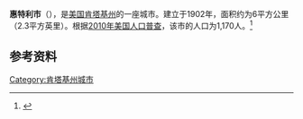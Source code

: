 {{Infobox City 
|chinese_name = 惠特利市
|official_name = Whitley City
|image_flag = 
|image_seal = 
|image_skyline = 
|image_map = KYMap-doton-WhitleyCity.PNG
|map_caption =
|subdivision_type = [[國家|國家]]
|subdivision_name = {{USA}}
|leader_title = 
|leader_name = 
|subdivision_type1 = [[美國行政區劃|州]]
|subdivision_name1 = [[肯塔基州|肯塔基州]]
|subdivision_type2 = [[肯塔基州行政区划|县]]
|subdivision_name2 = McCreary
|found_title            = 正式立市
|found_date             = 1902年
|area_total = 6
|area_land = 
|area_water = 
|population_as_of = 2010
|population_total = 1,170
|population_density = 
|timezone = 
|utc_offset = 
|timezone_DST = 
|utc_offset_DST = 
}}

'''惠特利市'''（{{lang-en|'''Whitley City'''}}），是[[美国|美国]][[肯塔基州|肯塔基州]]的一座城市。建立于1902年，面积约为6平方公里（2.3平方英里）。根据[[2010年美国人口普查|2010年美国人口普查]]，该市的人口为1,170人。<ref name=census>{{cite web |url = http://www.census.gov/prod/www/abs/decennial/ |title = Census of Population and Housing |publisher = U.S. Census Bureau |accessdate = November 18, 2011 |archive-url = https://web.archive.org/web/20060208103743/http://www.census.gov/prod/www/abs/decennial/ |archive-date = 2006-02-08 |dead-url = yes }}</ref>

== 参考资料 ==
{{reflist}}

[[Category:肯塔基州城市|Category:肯塔基州城市]]


{{Kentucky-stub}}